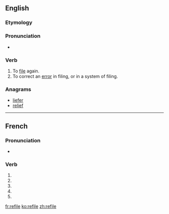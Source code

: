 {{also|refilé}}
==English==

===Etymology===
{{prefix|re|file}}

===Pronunciation===
* {{rhymes|aɪl}}

===Verb===
{{en-verb|refil|ing}}

# To [[file]] again.
# To correct an [[error]] in filing, or in a system of filing.

===Anagrams===
* [[liefer#English|liefer]]
* [[relief#English|relief]]

----

==French==

===Pronunciation===
* {{homophones|lang=fr|refilent|refiles}}

===Verb===
{{fr-verb-form}}

# {{conjugation of|refiler||1|s|pres|ind|lang=fr}}
# {{conjugation of|refiler||3|s|pres|ind|lang=fr}}
# {{conjugation of|refiler||1|s|pres|sub|lang=fr}}
# {{conjugation of|refiler||3|s|pres|sub|lang=fr}}
# {{conjugation of|refiler||2|s|imp|lang=fr}}

[[fr:refile]]
[[ko:refile]]
[[zh:refile]]